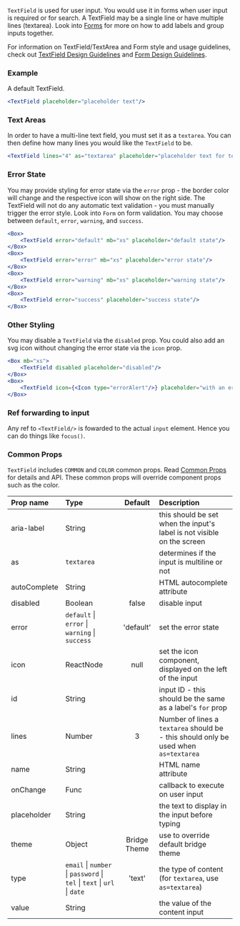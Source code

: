 


`TextField` is used for user input. You would use it in forms when user input is required or for search. A TextField may be a single line or have multiple lines (textarea). Look into [Forms](/components/forms) for more on how to add labels and group inputs together.

For information on TextField/TextArea and Form style and usage guidelines, check out [TextField Design Guidelines](/design/text-field) and [Form Design Guidelines](/design/forms).

### Example
A default TextField.
```jsx live
<TextField placeholder="placeholder text"/>
```

### Text Areas
In order to have a multi-line text field, you must set it as a `textarea`. You can then define how many lines you would like the `TextField` to be.
```jsx live
<TextField lines="4" as="textarea" placeholder="placeholder text for textarea"/>
```


### Error State
You may provide styling for error state via the `error` prop - the border color will change and the respective icon will show on the right side. The TextField will not do any automatic text validation - you must manually trigger the error style. Look into `Form` on form validation. You may choose between `default`, `error`, `warning`, and `success`.
```jsx live
<Box>
    <TextField error="default" mb="xs" placeholder="default state"/>
</Box>
<Box>
    <TextField error="error" mb="xs" placeholder="error state"/>
</Box>
<Box>
    <TextField error="warning" mb="xs" placeholder="warning state"/>
</Box>
<Box>
    <TextField error="success" placeholder="success state"/>
</Box>
```

### Other Styling
You may disable a `TextField` via the `disabled` prop. You could also add an svg icon without changing the error state via the `icon` prop.
```jsx live
<Box mb="xs">
    <TextField disabled placeholder="disabled"/>
</Box>
<Box>
    <TextField icon={<Icon type="errorAlert"/>} placeholder="with an error icon!"/>
</Box>
```

### Ref forwarding to input
Any ref to `<TextField/>` is fowarded to the actual `input` element. Hence you can do things like `focus()`.

### Common Props

`TextField` includes `COMMON` and `COLOR` common props. Read [Common Props](/components/common-props) for details and API. These common props will override component props such as the color.

| Prop name    | Type                                                                              |   Default    | Description                                                                          |
| :----------- | :---------------------------------------------------------------------------------------------- | :----------: | :----------------------------------------------------------------------------------- |
| aria-label   | String                                                                                          |              | this should be set when the input's label is not visible on the screen               |
| as           | `textarea`                                                                                      |              | determines if the input is multiline or not                                          |
| autoComplete | String                                                                                          |              | HTML autocomplete attribute                                                          |
| disabled     | Boolean                                                                                         |    false     | disable input                                                                        |
| error        | `default` &#124; `error` &#124; `warning` &#124; `success`                                      |  'default'   | set the error state                                                                  |
| icon         | ReactNode                                                                                       |     null     | set the icon component, displayed on the left of the input                           |
| id           | String                                                                                          |              | input ID - this should be the same as a label's `for` prop                           |
| lines        | Number                                                                                          |      3       | Number of lines a `textarea` should be - this should only be used when `as=textarea` |
| name         | String                                                                                          |              | HTML name attribute                                                                  |
| onChange     | Func                                                                                            |              | callback to execute on user input                                                    |
| placeholder  | String                                                                                          |              | the text to display in the input before typing                                       |
| theme        | Object                                                                                          | Bridge Theme | use to override default bridge theme                                                 |
| type         | `email` &#124; `number` &#124; `password` &#124; `tel` &#124; `text` &#124; `url` &#124; `date` |    'text'    | the type of content (for `textarea`, use `as=textarea`)                              |
| value        | String                                                                                          |              | the value of the content input                                                       |
